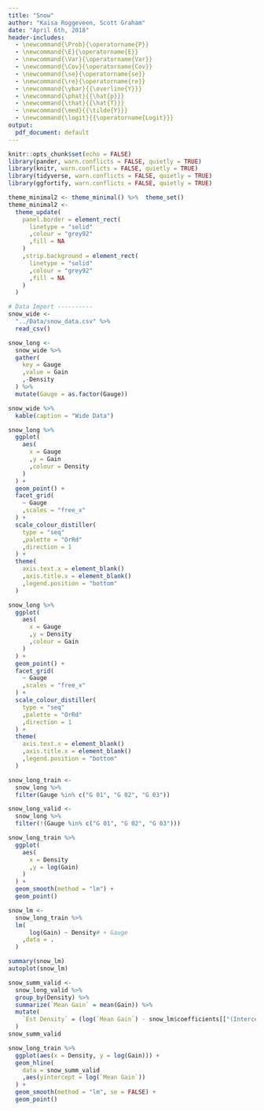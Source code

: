 ```yaml
---
title: "Snow"
author: "Kaisa Roggeveen, Scott Graham"
date: "April 6th, 2018"
header-includes:
  - \newcommand{\Prob}{\operatorname{P}}
  - \newcommand{\E}{\operatorname{E}}
  - \newcommand{\Var}{\operatorname{Var}}
  - \newcommand{\Cov}{\operatorname{Cov}}
  - \newcommand{\se}{\operatorname{se}}
  - \newcommand{\re}{\operatorname{re}}
  - \newcommand{\ybar}{{\overline{Y}}}
  - \newcommand{\phat}{{\hat{p}}}
  - \newcommand{\that}{{\hat{T}}}
  - \newcommand{\med}{{\tilde{Y}}}
  - \newcommand{\logit}{{\operatorname{Logit}}}
output: 
  pdf_document: default
---
```


```r
knitr::opts_chunk$set(echo = FALSE)
library(pander, warn.conflicts = FALSE, quietly = TRUE)
library(knitr, warn.conflicts = FALSE, quietly = TRUE)
library(tidyverse, warn.conflicts = FALSE, quietly = TRUE)
library(ggfortify, warn.conflicts = FALSE, quietly = TRUE)

theme_minimal2 <- theme_minimal() %>%  theme_set()
theme_minimal2 <-
  theme_update(
    panel.border = element_rect(
      linetype = "solid"
      ,colour = "grey92"
      ,fill = NA
    )
    ,strip.background = element_rect(
      linetype = "solid"
      ,colour = "grey92"
      ,fill = NA
    )
  )

# Data Import ----------
snow_wide <- 
  "../Data/snow_data.csv" %>% 
  read_csv()

snow_long <- 
  snow_wide %>% 
  gather(
    key = Gauge
    ,value = Gain
    ,-Density
  ) %>% 
  mutate(Gauge = as.factor(Gauge))
```

```r
snow_wide %>% 
  kable(caption = "Wide Data")

snow_long %>% 
  ggplot(
    aes(
      x = Gauge
      ,y = Gain
      ,colour = Density
    )
  ) +
  geom_point() +
  facet_grid(
    ~ Gauge
    ,scales = "free_x"
  ) +
  scale_colour_distiller(
    type = "seq"
    ,palette = "OrRd"
    ,direction = 1
  ) +
  theme(
    axis.text.x = element_blank()
    ,axis.title.x = element_blank()
    ,legend.position = "bottom"
  )

snow_long %>% 
  ggplot(
    aes(
      x = Gauge
      ,y = Density
      ,colour = Gain
    )
  ) +
  geom_point() +
  facet_grid(
    ~ Gauge
    ,scales = "free_x"
  ) +
  scale_colour_distiller(
    type = "seq"
    ,palette = "OrRd"
    ,direction = 1
  ) +
  theme(
    axis.text.x = element_blank()
    ,axis.title.x = element_blank()
    ,legend.position = "bottom"
  )

snow_long_train <- 
  snow_long %>%
  filter(Gauge %in% c("G 01", "G 02", "G 03"))

snow_long_valid <-
  snow_long %>%
  filter(!(Gauge %in% c("G 01", "G 02", "G 03")))

snow_long_train %>% 
  ggplot(
    aes(
      x = Density
      ,y = log(Gain)
    )
  ) +
  geom_smooth(method = "lm") +
  geom_point()

snow_lm <-
  snow_long_train %>% 
  lm(
      log(Gain) ~ Density# + Gauge
    ,data = .
  )

summary(snow_lm)
autoplot(snow_lm)

snow_summ_valid <-
  snow_long_valid %>% 
  group_by(Density) %>% 
  summarize(`Mean Gain` = mean(Gain)) %>% 
  mutate(
    `Est Density` = (log(`Mean Gain`) - snow_lm$coefficients[["(Intercept)"]]) / snow_lm$coefficients[["Density"]]
  )
snow_summ_valid

snow_long_train %>% 
  ggplot(aes(x = Density, y = log(Gain))) +
  geom_hline(
    data = snow_summ_valid
    ,aes(yintercept = log(`Mean Gain`))
  ) +
  geom_smooth(method = "lm", se = FALSE) +
  geom_point()
```